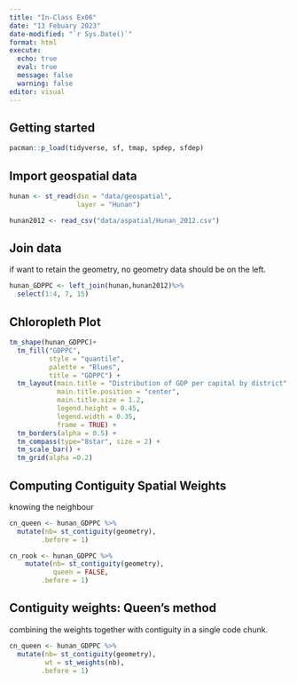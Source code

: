 ```yaml
---
title: "In-Class Ex06"
date: "13 Febuary 2023"
date-modified: "`r Sys.Date()`"
format: html
execute: 
  echo: true
  eval: true
  message: false
  warning: false
editor: visual
---
```


## Getting started

```r
pacman::p_load(tidyverse, sf, tmap, spdep, sfdep)
```

## Import geospatial data

```r
hunan <- st_read(dsn = "data/geospatial", 
                 layer = "Hunan")
```

```r
hunan2012 <- read_csv("data/aspatial/Hunan_2012.csv")
```

## Join data

if want to retain the geometry, no geometry data should be on the left.

```r
hunan_GDPPC <- left_join(hunan,hunan2012)%>%
  select(1:4, 7, 15)
```

## Chloropleth Plot

```r
tm_shape(hunan_GDPPC)+
  tm_fill("GDPPC", 
          style = "quantile", 
          palette = "Blues",
          title = "GDPPC") +
  tm_layout(main.title = "Distribution of GDP per capital by district",
            main.title.position = "center",
            main.title.size = 1.2,
            legend.height = 0.45, 
            legend.width = 0.35,
            frame = TRUE) +
  tm_borders(alpha = 0.5) +
  tm_compass(type="8star", size = 2) +
  tm_scale_bar() +
  tm_grid(alpha =0.2) 

```

## Computing Contiguity Spatial Weights

knowing the neighbour

```r
cn_queen <- hunan_GDPPC %>%
  mutate(nb= st_contiguity(geometry),
        .before = 1)
```

```r
cn_rook <- hunan_GDPPC %>% 
    mutate(nb= st_contiguity(geometry),
           queen = FALSE,
        .before = 1)
```

## Contiguity weights: Queen's method

combining the weights together with contiguity in a single code chunk.

```r
cn_queen <- hunan_GDPPC %>%
  mutate(nb= st_contiguity(geometry),
         wt = st_weights(nb),
        .before = 1)
```
